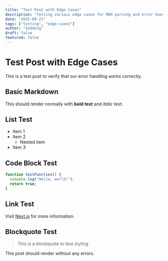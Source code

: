 ```yaml
---
title: "Test Post with Edge Cases"
description: "Testing various edge cases for MDX parsing and error handling"
date: "2025-09-21"
tags: ["testing", "edge-cases"]
author: "Soddong"
draft: false
featured: false
---
```


# Test Post with Edge Cases

This is a test post to verify that our error handling works correctly.

## Basic Markdown

This should render normally with **bold text** and *italic text*.

## List Test

- Item 1
- Item 2
  - Nested item
- Item 3

## Code Block Test

```javascript
function testFunction() {
  console.log("Hello, world!");
  return true;
}
```

## Link Test

Visit [Next.js](https://nextjs.org) for more information.

## Blockquote Test

> This is a blockquote to test styling.

This post should render without any errors.